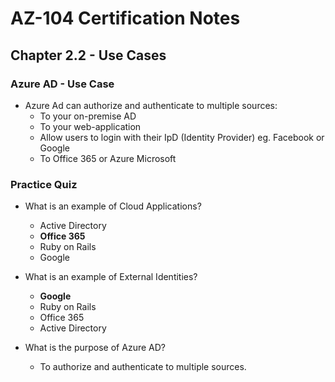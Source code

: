 # AZ-104 Certification Notes
## Chapter 2.2 - Use Cases

### Azure AD - Use Case
* Azure Ad can authorize and authenticate to multiple sources:
	* To your on-premise AD
	* To your web-application
	* Allow users to login with their IpD (Identity Provider) eg. Facebook or Google
	* To Office 365 or Azure Microsoft

### Practice Quiz
* What is an example of Cloud Applications?
	* Active Directory
	* **Office 365**
	* Ruby on Rails
	* Google
* What is an example of External Identities?
	* **Google**
	* Ruby on Rails
	* Office 365
	* Active Directory

* What is the purpose of Azure AD?
	* To authorize and authenticate to multiple sources.​